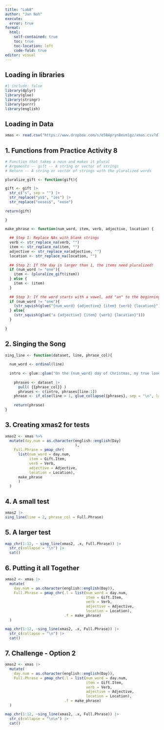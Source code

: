 ```yaml
---
title: "Lab8"
author: "Jun Noh"
execute: 
  error: true
format: 
  html:
    self-contained: true
    toc: true
    toc-location: left
    code-fold: true
editor: visual
---
```


## Loading in libraries

```r
#| include: false
library(dplyr)
library(glue)
library(stringr)
library(purrr)
library(english)
```

## Loading in Data

```r
xmas <- read.csv("https://www.dropbox.com/s/e584pryn8evm1gz/xmas.csv?dl=1")
```

## 1. Functions from Practice Activity 8

```r
# Function that takes a noun and makes it plural
# Arguments -- gift -- A string or vector of strings
# Return -- A string or vector of strings with the pluralized words

pluralize_gift <- function(gift){

gift <- gift |> 
  str_c("s", sep = "") |> 
  str_replace("ys$", "ies") |> 
  str_replace("ooses$", "eese")
  
return(gift)

}
```

```r
make_phrase <- function(num_word, item, verb, adjective, location) {
  
  ## Step 1: Replace NAs with blank strings
  verb <- str_replace_na(verb, "")
  item <- str_replace_na(item, "")
  adjective <- str_replace_na(adjective, "")
  location <- str_replace_na(location, "")
  
  ## Step 2: If the day is larger than 1, the items need pluralized! 
  if (num_word != "one"){
    item <- (pluralize_gift(item))
  } else {
    item <- (item)
  }
  
  ## Step 3: If the word starts with a vowel, add "an" to the beginning
  if (num_word != "one"){
    (str_squish(glue("{num_word} {adjective} {item} {verb} {location}")))
  } else{
    (str_squish(glue("a {adjective} {item} {verb} {location}")))
  }
  
}
```

## 2. Singing the Song

```r
sing_line <- function(dataset, line, phrase_col){
  
  num_word <- ordinal(line)
  
  intro <- glue::glue("On the {num_word} day of Christmas, my true love sent to me: ")
  
    phrases <- dataset |>
      pull( {{phrase_col}} )
      phrases <- c(intro, phrases[line:1])
    phrase <- if_else(line > 1, glue_collapse({phrases}, sep = "\n", last = " and\n"), glue_collapse({phrases}, sep = "\n"))
    
    return(phrase)
}
```

## 3. Creating xmas2 for tests

```r
xmas2 <- xmas %>%
  mutate(day.num = as.character(english::english(Day)
                                ), 
    Full.Phrase = pmap_chr(
      list(num_word = day.num,
           item = Gift.Item,
           verb = Verb,
           adjective = Adjective,
           location = Location),
      make_phrase
      )
  )
```

## 4. A small test

```r
xmas2 |>
sing_line(line = 2, phrase_col = Full.Phrase)
```

## 5. A larger test

```r
map_chr(1:12, ~ sing_line(xmas2, .x, Full.Phrase)) |>
  str_c(collapse = "\n") |>
  cat()
```

## 6. Putting it all Together

```r
xmas2 <- xmas |>
  mutate(
    day.num = as.character(english::english(Day)), 
    Full.Phrase = pmap_chr(.l = list(num_word = day.num, 
                                     item = Gift.Item, 
                                     verb = Verb, 
                                     adjective = Adjective, 
                                     location = Location), 
                           .f = make_phrase)
  )

map_chr(1:12, ~sing_line(xmas2, .x, Full.Phrase)) |>
  str_c(collapse = "\n") |>
  cat()
```

## 7. Challenge - Option 2

```r
xmas2 <- xmas |>
  mutate(
    day.num = as.character(english::english(Day)), 
    Full.Phrase = pmap_chr(.l = list(num_word = day.num, 
                                     item = Gift.Item, 
                                     verb = Verb, 
                                     adjective = Adjective, 
                                     location = Location), 
                           .f = make_phrase)
  )

map_chr(1:12, ~sing_line(xmas2, .x, Full.Phrase)) |>
  str_c(collapse = "\n\n") |>
  cat()
```
